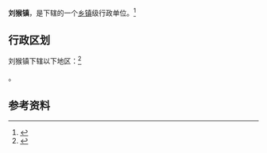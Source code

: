 {{中国乡级行政区|42/06/84/104/000}}

'''刘猴镇'''，是{{PRC admin/fullname|42/06/84/104/000|3}}下辖的一个[[乡镇|乡镇]]级行政单位。<ref>{{PRC admin/ref sgc|{{PRC admin/parent|42/06/84/104/000}}}}</ref>

== 行政区划 ==

刘猴镇下辖以下地区：<ref>{{PRC admin/ref sgc|42/06/84/104/000}}</ref>

{{PRC admin/children|42/06/84/104/000}}。

== 参考资料 ==

{{reflist}}

{{行政区划小作品}}
{{PRC admin/navcat|42/06/84/104/000}}